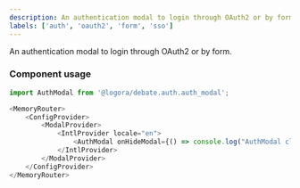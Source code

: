 ```yaml
---
description: An authentication modal to login through OAuth2 or by form.
labels: ['auth', 'oauth2', 'form', 'sso']
---
```



An authentication modal to login through OAuth2 or by form.

### Component usage
```js
import AuthModal from '@logora/debate.auth.auth_modal';

<MemoryRouter>
    <ConfigProvider>
        <ModalProvider>
            <IntlProvider locale="en">
                <AuthModal onHideModal={() => console.log("AuthModal closed !")} />
            </IntlProvider>
        </ModalProvider>
    </ConfigProvider>
</MemoryRouter>
```
